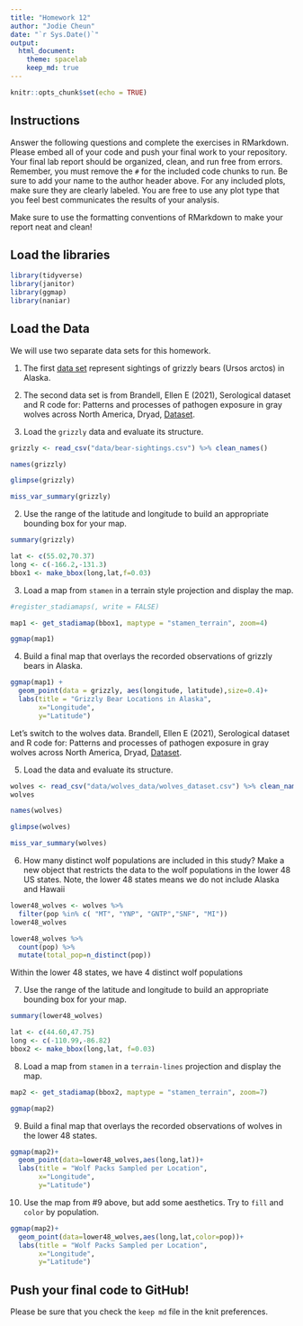 ```yaml
---
title: "Homework 12"
author: "Jodie Cheun"
date: "`r Sys.Date()`"
output:
  html_document: 
    theme: spacelab
    keep_md: true
---
```


```r
knitr::opts_chunk$set(echo = TRUE)
```

## Instructions
Answer the following questions and complete the exercises in RMarkdown. Please embed all of your code and push your final work to your repository. Your final lab report should be organized, clean, and run free from errors. Remember, you must remove the `#` for the included code chunks to run. Be sure to add your name to the author header above. For any included plots, make sure they are clearly labeled. You are free to use any plot type that you feel best communicates the results of your analysis.  

Make sure to use the formatting conventions of RMarkdown to make your report neat and clean!  

## Load the libraries  
```r
library(tidyverse)
library(janitor)
library(ggmap)
library(naniar)
``` 

## Load the Data
We will use two separate data sets for this homework.  

1. The first [data set](https://rcweb.dartmouth.edu/~f002d69/workshops/index_rspatial.html) represent sightings of grizzly bears (Ursos arctos) in Alaska.  

2. The second data set is from Brandell, Ellen E (2021), Serological dataset and R code for: Patterns and processes of pathogen exposure in gray wolves across North America, Dryad, [Dataset](https://doi.org/10.5061/dryad.5hqbzkh51).  

1. Load the `grizzly` data and evaluate its structure.  

```r
grizzly <- read_csv("data/bear-sightings.csv") %>% clean_names()
```

```r
names(grizzly)
```

```r
glimpse(grizzly)
```
```r
miss_var_summary(grizzly)
```

2. Use the range of the latitude and longitude to build an appropriate bounding box for your map. 
```r
summary(grizzly)
```
```r
lat <- c(55.02,70.37)
long <- c(-166.2,-131.3)
bbox1 <- make_bbox(long,lat,f=0.03)
```

3. Load a map from `stamen` in a terrain style projection and display the map. 

```r
#register_stadiamaps(, write = FALSE)
```

```r
map1 <- get_stadiamap(bbox1, maptype = "stamen_terrain", zoom=4)
```

```r
ggmap(map1)
```

4. Build a final map that overlays the recorded observations of grizzly bears in Alaska.  
```r
ggmap(map1) +
  geom_point(data = grizzly, aes(longitude, latitude),size=0.4)+
  labs(title = "Grizzly Bear Locations in Alaska",
       x="Longitude",
       y="Latitude")
```

Let's switch to the wolves data. Brandell, Ellen E (2021), Serological dataset and R code for: Patterns and processes of pathogen exposure in gray wolves across North America, Dryad, [Dataset](https://doi.org/10.5061/dryad.5hqbzkh51).  

5. Load the data and evaluate its structure.  
```r
wolves <- read_csv("data/wolves_data/wolves_dataset.csv") %>% clean_names()
wolves
```

```r
names(wolves)
```
```r
glimpse(wolves)
```
```r
miss_var_summary(wolves)
```

6. How many distinct wolf populations are included in this study? Make a new object that restricts the data to the wolf populations in the lower 48 US states. Note, the lower 48 states means we do not include Alaska and Hawaii
```r
lower48_wolves <- wolves %>% 
  filter(pop %in% c( "MT", "YNP", "GNTP","SNF", "MI"))
lower48_wolves
```


```r
lower48_wolves %>% 
  count(pop) %>% 
  mutate(total_pop=n_distinct(pop))
```
Within the lower 48 states, we have 4 distinct wolf populations

7. Use the range of the latitude and longitude to build an appropriate bounding box for your map. 
```r
summary(lower48_wolves)
```

```r
lat <- c(44.60,47.75)
long <- c(-110.99,-86.82)
bbox2 <- make_bbox(long,lat, f=0.03)
```

8.  Load a map from `stamen` in a `terrain-lines` projection and display the map.  
```r
map2 <- get_stadiamap(bbox2, maptype = "stamen_terrain", zoom=7)
```

```r
ggmap(map2)
```

9. Build a final map that overlays the recorded observations of wolves in the lower 48 states.  
```r
ggmap(map2)+
  geom_point(data=lower48_wolves,aes(long,lat))+
  labs(title = "Wolf Packs Sampled per Location",
       x="Longitude",
       y="Latitude")
```

10. Use the map from #9 above, but add some aesthetics. Try to `fill` and `color` by population.  
```r
ggmap(map2)+
  geom_point(data=lower48_wolves,aes(long,lat,color=pop))+
  labs(title = "Wolf Packs Sampled per Location",
       x="Longitude",
       y="Latitude")
```

## Push your final code to GitHub!
Please be sure that you check the `keep md` file in the knit preferences. 